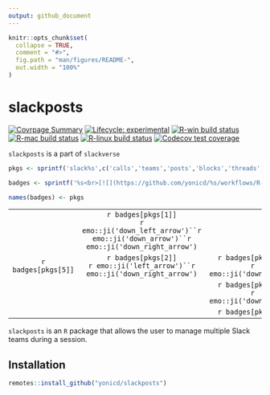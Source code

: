 ```yaml
---
output: github_document
---
```


<!-- README.md is generated from README.Rmd. Please edit that file -->

```r
knitr::opts_chunk$set(
  collapse = TRUE,
  comment = "#>",
  fig.path = "man/figures/README-",
  out.width = "100%"
)
```

# slackposts

<!-- badges: start -->
[![Covrpage Summary](https://img.shields.io/badge/covrpage-Last_Build_2020_08_13-brightgreen.svg)](http://tinyurl.com/qq3vz59)
[![Lifecycle: experimental](https://img.shields.io/badge/lifecycle-experimental-orange.svg)](https://www.tidyverse.org/lifecycle/#experimental)
[![R-win build status](https://github.com/yonicd/slackposts/workflows/R-win/badge.svg)](https://github.com/yonicd/slackposts)
[![R-mac build status](https://github.com/yonicd/slackposts/workflows/R-mac/badge.svg)](https://github.com/yonicd/slackposts)
[![R-linux build status](https://github.com/yonicd/slackposts/workflows/R-linux/badge.svg)](https://github.com/yonicd/slackposts)
[![Codecov test coverage](https://codecov.io/gh/yonicd/slackposts/branch/master/graph/badge.svg)](https://codecov.io/gh/yonicd/slackposts?branch=master)
<!-- badges: end -->

`slackposts` is a part of `slackverse`

```r
pkgs <- sprintf('slack%s',c('calls','teams','posts','blocks','threads','reprex'))

badges <- sprintf('%s<br>[![](https://github.com/yonicd/%s/workflows/R-mac/badge.svg)](https://github.com/yonicd/%s)',pkgs,pkgs,pkgs)

names(badges) <- pkgs

```

||||
|:-:|:-:|:-:|
||`r badges[pkgs[1]]`<br>`r emo::ji('down_left_arrow')``r emo::ji('down_arrow')``r emo::ji('down_right_arrow')`||
|`r badges[pkgs[5]]`|`r badges[pkgs[2]]`<br>`r emo::ji('left_arrow')``r emo::ji('down_right_arrow')`|`r badges[pkgs[3]]`<br>`r emo::ji('down_arrow')`|
|||`r badges[pkgs[4]]`<br>`r emo::ji('down_arrow')`|
|||`r badges[pkgs[6]]`|

`slackposts` is an `R` package that allows the user to manage multiple Slack teams during a session. 

## Installation

``` r
remotes::install_github("yonicd/slackposts")
```
